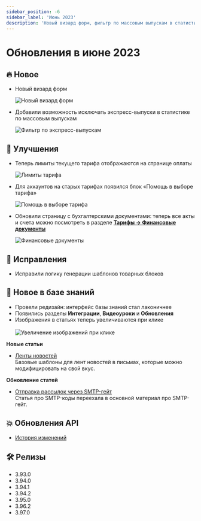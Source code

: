 ```yaml
---
sidebar_position: -6
sidebar_label: 'Июнь 2023'
description: 'Новый визард форм, фильтр по массовым выпускам в статистике, лимиты текущего тарифа, обновления в базе знаний, другие улучшения и исправления'
---
```


# Обновления в июне 2023

## 🔥 Новое

- Новый визард форм

  ![Новый визард форм](/img/updates/2023/updates-june-2023/updates-june-2023-form-wizard.png)

- Добавили возможность исключать экспресс-выпуски в статистике по массовым выпускам

  ![Фильтр по экспресс-выпускам](/img/updates/2023/updates-june-2023/updates-june-2023-filter.png)

## 🚀 Улучшения

- Теперь лимиты текущего тарифа отображаются на странице оплаты

  ![Лимиты тарифа](/img/updates/2023/updates-june-2023/updates-june-2023-rate-limits.png)

- Для аккаунтов на старых тарифах появился блок «Помощь в выборе тарифа»

  ![Помощь в выборе тарифа](/img/updates/2023/updates-june-2023/updates-june-2023-tariff-choice.png)

- Обновили страницу с бухгалтерскими документами: теперь все акты и счета можно посмотреть в разделе [**Тарифы → Финансовые документы**](https://app.sendsay.ru/billing/documents/accounting-documents)

  ![Финансовые документы](/img/updates/2023/updates-june-2023/updates-june-2023-accounting-documents.png)

## 🐛 Исправления

- Исправили логику генерации шаблонов товарных блоков

## 📖 Новое в базе знаний

- Провели редизайн: интерфейс базы знаний стал лаконичнее
- Появились разделы **Интеграции**, **Видеоуроки** и **Обновления**
- Изображения в статьях теперь увеличиваются при клике <br/><br/>
  ![Увеличение изображений при клике](/img/updates/2023/updates-june-2023/updates-june-2023-zoom.gif)

**Новые статьи**

- [Ленты новостей](https://docs.sendsay.ru/proscript/rss)<br/>
  Базовые шаблоны для лент новостей в письмах, которые можно модифицировать на свой вкус.

**Обновление статей**

- [Отправка рассылок через SMTP-гейт](https://docs.sendsay.ru/integrations/smtp-gate)<br/>
  Статья про SMTP-коды переехала в основной материал про SMTP-гейт.

## 💥 Обновления API

- [История изменений](https://sendsay.ru/api/api.html#История-изменений)

## 🛠️ Релизы

- 3.93.0
- 3.94.0
- 3.94.1
- 3.94.2
- 3.95.0
- 3.96.2
- 3.97.0
